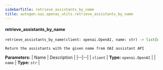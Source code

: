 ```yaml
---
sidebarTitle: retrieve_assistants_by_name
title: autogen.oai.openai_utils.retrieve_assistants_by_name
---
```


<code class="doc-symbol doc-symbol-heading doc-symbol-function"></code>
#### retrieve_assistants_by_name

```python
retrieve_assistants_by_name(client: openai.OpenAI, name: str) -> list[openai.types.beta.assistant.Assistant]
```

    Return the assistants with the given name from OAI assistant API

<b>Parameters:</b>
| Name | Description |
|--|--|
| `client` | **Type:** `openai.OpenAI` |
| `name` | **Type:** `str` |

<br />